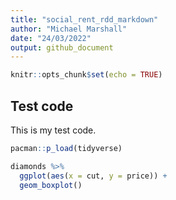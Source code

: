 ```yaml
---
title: "social_rent_rdd_markdown"
author: "Michael Marshall"
date: "24/03/2022"
output: github_document
---
```


```r
knitr::opts_chunk$set(echo = TRUE)
```

## Test code

This is my test code.

```r
pacman::p_load(tidyverse)

diamonds %>% 
  ggplot(aes(x = cut, y = price)) +
  geom_boxplot()
```
